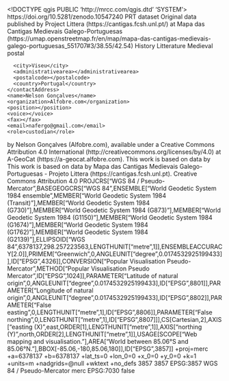 <!DOCTYPE qgis PUBLIC 'http://mrcc.com/qgis.dtd' 'SYSTEM'>
<qgis version="3.34.3-Prizren">
  <identifier>https://doi.org/10.5281/zenodo.10547240</identifier>
  <parentidentifier></parentidentifier>
  <language>PRT</language>
  <type>dataset</type>
  <title>Littera - layer with names of Christian temples mentioned in songbooks</title>
  <abstract>Original data published by Project Littera (https://cantigas.fcsh.unl.pt/) at Mapa das Cantigas Medievais Galego-Portuguesas (https://umap.openstreetmap.fr/en/map/mapa-das-cantigas-medievais-galego-portuguesas_551707#3/38.55/42.54)
</abstract>
  <keywords vocabulary="gmd:topicCategory">
    <keyword>History</keyword>
    <keyword>Litterature</keyword>
    <keyword>Medieval</keyword>
  </keywords>
  <contact>
    <contactAddress>
      <type>postal</type>
      <address></address>
      <city>Viseu</city>
      <administrativearea></administrativearea>
      <postalcode></postalcode>
      <country>Portugal</country>
    </contactAddress>
    <name>Nelson Gonçalves</name>
    <organization>Alfobre.com</organization>
    <position></position>
    <voice></voice>
    <fax></fax>
    <email>nafergo@gmail.com</email>
    <role>custodian</role>
  </contact>
  <links>
    <link mimeType="" format="" name="A-GeoCat" size="" type="" description="Alfobre Geodata Catalog" url="https://a-geocat.alfobre.com"/>
    <link mimeType="" format="" name="Alfobre" size="" type="" description="Alfobre Official Website" url="https://alfobre.com"/>
  </links>
  <dates/>
  <fees></fees>
  <rights>by Nelson Gonçalves (Alfobre.com), available under a Creative Commons Attribution 4.0 International (http://creativecommons.org/licenses/by/4.0) at A-GeoCat (https://a-geocat.alfobre.com). This work is based on data by This work is based on data by Mapa das Cantigas Medievais Galego-Portuguesas - Projeto Littera (https://cantigas.fcsh.unl.pt).</rights>
  <license>Creative Commons Attribution 4.0</license>
  <encoding></encoding>
  <crs>
    <spatialrefsys nativeFormat="Wkt">
      <wkt>PROJCRS["WGS 84 / Pseudo-Mercator",BASEGEOGCRS["WGS 84",ENSEMBLE["World Geodetic System 1984 ensemble",MEMBER["World Geodetic System 1984 (Transit)"],MEMBER["World Geodetic System 1984 (G730)"],MEMBER["World Geodetic System 1984 (G873)"],MEMBER["World Geodetic System 1984 (G1150)"],MEMBER["World Geodetic System 1984 (G1674)"],MEMBER["World Geodetic System 1984 (G1762)"],MEMBER["World Geodetic System 1984 (G2139)"],ELLIPSOID["WGS 84",6378137,298.257223563,LENGTHUNIT["metre",1]],ENSEMBLEACCURACY[2.0]],PRIMEM["Greenwich",0,ANGLEUNIT["degree",0.0174532925199433]],ID["EPSG",4326]],CONVERSION["Popular Visualisation Pseudo-Mercator",METHOD["Popular Visualisation Pseudo Mercator",ID["EPSG",1024]],PARAMETER["Latitude of natural origin",0,ANGLEUNIT["degree",0.0174532925199433],ID["EPSG",8801]],PARAMETER["Longitude of natural origin",0,ANGLEUNIT["degree",0.0174532925199433],ID["EPSG",8802]],PARAMETER["False easting",0,LENGTHUNIT["metre",1],ID["EPSG",8806]],PARAMETER["False northing",0,LENGTHUNIT["metre",1],ID["EPSG",8807]]],CS[Cartesian,2],AXIS["easting (X)",east,ORDER[1],LENGTHUNIT["metre",1]],AXIS["northing (Y)",north,ORDER[2],LENGTHUNIT["metre",1]],USAGE[SCOPE["Web mapping and visualisation."],AREA["World between 85.06°S and 85.06°N."],BBOX[-85.06,-180,85.06,180]],ID["EPSG",3857]]</wkt>
      <proj4>+proj=merc +a=6378137 +b=6378137 +lat_ts=0 +lon_0=0 +x_0=0 +y_0=0 +k=1 +units=m +nadgrids=@null +wktext +no_defs</proj4>
      <srsid>3857</srsid>
      <srid>3857</srid>
      <authid>EPSG:3857</authid>
      <description>WGS 84 / Pseudo-Mercator</description>
      <projectionacronym>merc</projectionacronym>
      <ellipsoidacronym>EPSG:7030</ellipsoidacronym>
      <geographicflag>false</geographicflag>
    </spatialrefsys>
  </crs>
  <extent>
    <spatial minx="179769313486231570814527423731704356798070567525844996598917476803157260780028538760589558632766878171540458953514382464234321326889464182768467546703537516986049910576551282076245490090389328944075868508455133942304583236903222948165808559332123348274797826204144723168738177180919299881250404026184124858368" miny="179769313486231570814527423731704356798070567525844996598917476803157260780028538760589558632766878171540458953514382464234321326889464182768467546703537516986049910576551282076245490090389328944075868508455133942304583236903222948165808559332123348274797826204144723168738177180919299881250404026184124858368" dimensions="2" maxz="0" crs="EPSG:3857" maxx="-179769313486231570814527423731704356798070567525844996598917476803157260780028538760589558632766878171540458953514382464234321326889464182768467546703537516986049910576551282076245490090389328944075868508455133942304583236903222948165808559332123348274797826204144723168738177180919299881250404026184124858368" maxy="-179769313486231570814527423731704356798070567525844996598917476803157260780028538760589558632766878171540458953514382464234321326889464182768467546703537516986049910576551282076245490090389328944075868508455133942304583236903222948165808559332123348274797826204144723168738177180919299881250404026184124858368" minz="0"/>
    <temporal>
      <period>
        <start></start>
        <end></end>
      </period>
    </temporal>
  </extent>
</qgis>
